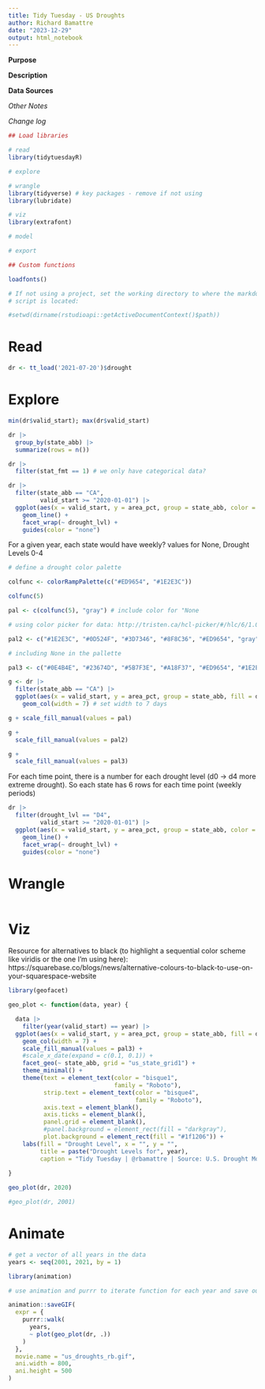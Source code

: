 ```yaml
---
title: Tidy Tuesday - US Droughts
author: Richard Bamattre
date: "2023-12-29"
output: html_notebook
---
```


**Purpose**

**Description**

**Data Sources**

*Other Notes*

*Change log*

```r
## Load libraries

# read
library(tidytuesdayR)

# explore

# wrangle
library(tidyverse) # key packages - remove if not using
library(lubridate)

# viz
library(extrafont)

# model

# export

## Custom functions

loadfonts()

# If not using a project, set the working directory to where the markdown
# script is located:

#setwd(dirname(rstudioapi::getActiveDocumentContext()$path))
```

# Read

```r
dr <- tt_load('2021-07-20')$drought
```

# Explore

```r
min(dr$valid_start); max(dr$valid_start)
```

```r
dr |> 
  group_by(state_abb) |> 
  summarize(rows = n())
```
```r
dr |> 
  filter(stat_fmt == 1) # we only have categorical data?
```


```r
dr |> 
  filter(state_abb == "CA",
         valid_start >= "2020-01-01") |> 
  ggplot(aes(x = valid_start, y = area_pct, group = state_abb, color = drought_lvl)) +
    geom_line() +
    facet_wrap(~ drought_lvl) +
    guides(color = "none")
```

For a given year, each state would have weekly? values for None, Drought Levels 0-4

```r
# define a drought color palette

colfunc <- colorRampPalette(c("#ED9654", "#1E2E3C"))

colfunc(5)

pal <- c(colfunc(5), "gray") # include color for "None

# using color picker for data: http://tristen.ca/hcl-picker/#/hlc/6/1.05/1E2E3C/ED9654

pal2 <- c("#1E2E3C", "#0D524F", "#3D7346", "#8F8C36", "#ED9654", "gray")

# including None in the pallette

pal3 <- c("#0E4B4E", "#23674D", "#5B7F3E", "#A18F37", "#ED9654", "#1E2E3C")
```


```r
g <- dr |> 
  filter(state_abb == "CA") |> 
  ggplot(aes(x = valid_start, y = area_pct, group = state_abb, fill = drought_lvl)) +
    geom_col(width = 7) # set width to 7 days

g + scale_fill_manual(values = pal)
```

```r
g +
  scale_fill_manual(values = pal2)
```

```r
g +
  scale_fill_manual(values = pal3)
```

For each time point, there is a number for each drought level (d0 -> d4 more extreme drought). So each state has 6 rows for each time point (weekly periods)

```r
dr |> 
  filter(drought_lvl == "D4",
         valid_start >= "2020-01-01") |> 
  ggplot(aes(x = valid_start, y = area_pct, group = state_abb, color = state_abb)) +
    geom_line() +
    facet_wrap(~ drought_lvl) +
    guides(color = "none")
```


# Wrangle

```r

```

# Viz

Resource for alternatives to black (to highlight a sequential color scheme like viridis or the one I'm using here): https://squarebase.co/blogs/news/alternative-colours-to-black-to-use-on-your-squarespace-website

```r
library(geofacet)

geo_plot <- function(data, year) {

  data |> 
    filter(year(valid_start) == year) |> 
  ggplot(aes(x = valid_start, y = area_pct, group = state_abb, fill = drought_lvl)) +
    geom_col(width = 7) +
    scale_fill_manual(values = pal3) +
    #scale_x_date(expand = c(0.1, 0.1)) +
    facet_geo(~ state_abb, grid = "us_state_grid1") +
    theme_minimal() +
    theme(text = element_text(color = "bisque1",
                              family = "Roboto"),
          strip.text = element_text(color = "bisque4",
                                    family = "Roboto"),
          axis.text = element_blank(),
          axis.ticks = element_blank(),
          panel.grid = element_blank(),
          #panel.background = element_rect(fill = "darkgray"),
          plot.background = element_rect(fill = "#1f1206")) +
    labs(fill = "Drought Level", x = "", y = "",
         title = paste("Drought Levels for", year),
         caption = "Tidy Tuesday | @rbamattre | Source: U.S. Drought Monitor")
  
}

geo_plot(dr, 2020)

#geo_plot(dr, 2001)
```

# Animate

```r
# get a vector of all years in the data
years <- seq(2001, 2021, by = 1)
```


```r
library(animation)

# use animation and purrr to iterate function for each year and save output as gif

animation::saveGIF(
  expr = {
    purrr::walk(
      years,
      ~ plot(geo_plot(dr, .))
    )
  },
  movie.name = "us_droughts_rb.gif",
  ani.width = 800,
  ani.height = 500
)
```
